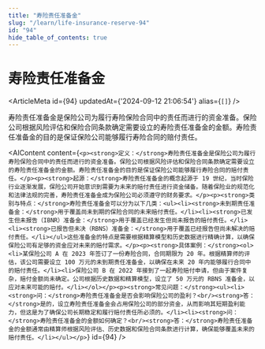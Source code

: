 ```yaml
---
title: "寿险责任准备金"
slug: "/learn/life-insurance-reserve-94"
id: "94"
hide_table_of_contents: true
---
```



# 寿险责任准备金

<ArticleMeta id={94} updatedAt={'2024-09-12 21:06:54'} alias={`[]`} />
<div className='border-solid border-b border-t-0 my-4 border-[var(--ifm-color-gray-300)]' />

寿险责任准备金是保险公司为履行寿险保险合同中的责任而进行的资金准备。保险公司根据风险评估和保险合同条款确定需要设立的寿险责任准备金的金额。寿险责任准备金的目的是保证保险公司能够履行寿险合同的赔付责任。

<AIContent content={`<p><strong>定义：</strong>寿险责任准备金是保险公司为履行寿险保险合同中的责任而进行的资金准备。保险公司根据风险评估和保险合同条款确定需要设立的寿险责任准备金的金额。寿险责任准备金的目的是保证保险公司能够履行寿险合同的赔付责任。</p><p><strong>起源：</strong>寿险责任准备金的概念起源于 19 世纪，当时保险行业逐渐发展，保险公司开始意识到需要为未来的赔付责任进行资金储备。随着保险业的规范化和法律法规的完善，寿险责任准备金成为保险公司必须遵守的财务要求。</p><p><strong>类别与特点：</strong>寿险责任准备金可以分为以下几类：<ul><li><strong>未到期责任准备金：</strong>用于覆盖尚未到期的保险合同的未来赔付责任。</li><li><strong>已发生但未报告（IBNR）准备金：</strong>用于覆盖已经发生但尚未报告的赔付责任。</li><li><strong>已报告但未决（RBNS）准备金：</strong>用于覆盖已经报告但尚未解决的赔付责任。</li></ul>这些准备金的特点是需要根据精算模型和历史数据进行精确计算，以确保保险公司有足够的资金应对未来的赔付需求。</p><p><strong>具体案例：</strong><ol><li>某保险公司 A 在 2023 年签订了一份寿险合同，合同期限为 20 年。根据精算师的评估，该公司需要设立 100 万元的未到期责任准备金，以确保在未来 20 年内能够履行合同中的赔付责任。</li><li>保险公司 B 在 2022 年接到了一起寿险赔付申请，但由于案件复杂，赔付金额尚未确定。公司根据历史数据和精算模型，设立了 50 万元的 RBNS 准备金，以应对未来可能的赔付。</li></ol></p><p><strong>常见问题：</strong><ul><li><strong>问：</strong>寿险责任准备金是否会影响保险公司的盈利？<br/><strong>答：</strong>是的，设立寿险责任准备金会占用保险公司的部分资金，从而影响其短期盈利能力，但这是为了确保公司长期稳定和履行赔付责任所必须的。</li><li><strong>问：</strong>寿险责任准备金的金额如何确定？<br/><strong>答：</strong>寿险责任准备金的金额通常由精算师根据风险评估、历史数据和保险合同条款进行计算，确保能够覆盖未来的赔付责任。</li></ul></p>`} id={94} />
